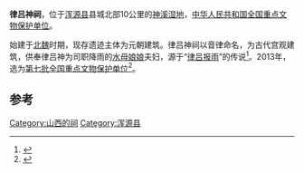 {{文物保护单位
| 级别 = 全国
| Cat = 山西全国重点文物保护单位
| 省区市 = 山西省
| 图片 = 
| 名称 = 律吕神祠
| 编号 = 7-0826-3-124
| 分类 = 古建筑
| 时代 = 元至清
| 所在 = [[山西省|山西省]][[大同市|大同市]][[浑源县|浑源县]]
| 登录 = 2013年3月
}}
'''律吕神祠'''，位于[[浑源县|浑源县]]县城北部10公里的[[神溪湿地|神溪湿地]]，[[中华人民共和国|中华人民共和国]][[全国重点文物保护单位|全国重点文物保护单位]]。

始建于[[北魏|北魏]]时期，现存遗迹主体为元朝建筑。律吕神祠以音律命名，为古代宫观建筑，供奉律吕神为司职降雨的[[水母娘娘|水母娘娘]]夫妇，源于“[[律吕报雨|律吕报雨]]”的传说<ref>{{cite news|title=山西省浑源县“律吕神祠”|url=http://www.chinareports.org.cn/sx/zhxw/news278897.htm|accessdate=2014-03-01|newspaper=新华社}}{{dead link|date=2018年2月 |bot=InternetArchiveBot |fix-attempted=yes }}</ref>。2013年，选为[[第七批全国重点文物保护单位|第七批全国重点文物保护单位]]<ref>{{cite news|title=历史文化名城浑源：七处“国保”彰显辉煌|url=http://news.iqilu.com/other/20130902/1652241.shtml|accessdate=2014-03-01|newspaper=齐鲁网|archive-date=2019-06-06|archive-url=https://web.archive.org/web/20190606135806/http://news.iqilu.com/other/20130902/1652241.shtml|dead-url=no}}</ref>。

==参考==
{{reflist}}
{{山西小作品}}
{{山西全国重点文物保护单位}}

[[Category:山西的祠|Category:山西的祠]]
[[Category:浑源县|Category:浑源县]]